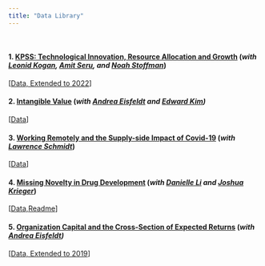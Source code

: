 ---
title: "Data Library"
---

&nbsp;

#### 1. [KPSS: Technological Innovation, Resource Allocation and Growth](https://academic.oup.com/qje/article-abstract/132/2/665/3076284)   (*with [Leonid Kogan](http://web.mit.edu/lkogan2/www/), [Amit Seru](https://people.stanford.edu/aseru/), and [Noah Stoffman](http://kelley.iu.edu/nstoffma/)*)

[[Data, Extended to 2022](https://github.com/KPSS2017/Technological-Innovation-Resource-Allocation-and-Growth-Extended-Data)]

#### 2. [Intangible Value](https://www.nowpublishers.com/article/Details/CFR-0113)  (*with [Andrea Eisfeldt](http://www.anderson.ucla.edu/x33175.xml) and [Edward Kim](https://edwardtkim.github.io/))*
[[Data](https://github.com/edwardtkim/intangiblevalue)]

#### 3. [Working Remotely and the Supply-side Impact of Covid-19](https://doi.org/10.1093/rapstu/raab026)  (*with [Lawrence Schmidt](https://sites.google.com/site/lawrencedwschmidt/home)*)
[[Data](https://www.thecovidfactor.org/)] 

#### 4. [Missing Novelty in Drug Development](https://academic.oup.com/rfs/article/35/2/636/6178014)  (*with [Danielle Li](https://mitsloan.mit.edu/faculty/directory/danielle-li) and [Joshua Krieger](https://www.hbs.edu/faculty/Pages/profile.aspx?facId=951435)*)

[[Data, ](https://www.dropbox.com/scl/fi/nebzxddi77hdda2shnm6z/drug_icd9_noveltyscores_KLP21.dta?rlkey=za4qdza0mv2s9ucd5f3gpnb1l&raw=1)[ Readme](https://www.dropbox.com/scl/fi/my5vuyywi4jwaizt9bj9s/Data_Overview_KLP_novelty.pdf?rlkey=w2t890ejljtvf9ihthks0y71m&raw=1)]  

#### 5.	[Organization Capital and the Cross-Section of Expected Returns](https://onlinelibrary.wiley.com/doi/abs/10.1111/jofi.12034)   (*with [Andrea Eisfeldt](http://www.anderson.ucla.edu/x33175.xml))*

[[Data, Extended to 2019](https://www.dropbox.com/s/ffqfdt8vf9uwsk5/org%20cap%20replication%20and%20data%20update.zip?raw=1)]
